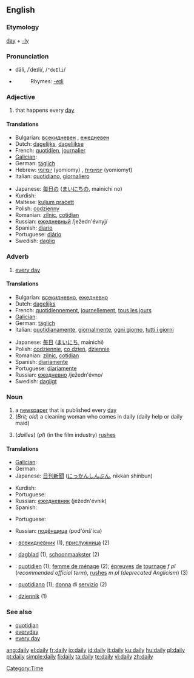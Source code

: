 ==English==

===Etymology===
[[day]] + [[-ly]]

===Pronunciation===
*dāli, /ˈdeɪli/, /<tt>"deIli</tt>/
*{{audio|en-us-daily.ogg|Audio (US)}}
*:Rhymes: [[Rhymes:English:-eɪli|-eɪli]]

===Adjective===
{{en-adj|-}}

# that happens every [[day]]

====Translations====
{{trans-top|that happens every day}}
*Bulgarian: [[всекидневен]] {{m}}, [[ежедневен]] {{m}}
*Dutch: [[dagelijks]], [[dagelijkse]]
*French: [[quotidien]], [[journalier]]
*[[Galician]]: {{t|gl|diario}} {{m}} {{t|gl|diaria}} {{f}}
*German: [[täglich]]
*Hebrew: [[יומיומי]] (yomiomy) {{m}}, [[יומיומית]] (yomiomyt) {{f}}
*Italian: [[quotidiano]], [[giornaliero]]
{{trans-mid}}
*Japanese: [[毎日]]の ([[まいにち]]の, mainichi no)
*Kurdish: {{KUchar|[[ڕۆژانه‌]]}}
*Maltese: [[kuljum praċett]]
*Polish: [[codzienny]]
*Romanian: [[zilnic]], [[cotidian]]
*Russian: [[ежедневный]] /ježedn'évnyj/
*Spanish: [[diario]]
*Portuguese: [[diário]]
*Swedish: [[daglig]]
{{trans-bottom}}

===Adverb===
{{en-adv|-}}

# [[every day]]

====Translations====
{{trans-top|every day}}
*Bulgarian: [[всекидневно]], [[ежедневно]]
*Dutch: [[dagelijks]]
*French: [[quotidiennement]], [[journellement]], [[tous les jours]]
*[[Galician]]: {{t|gl|diariamente}} {{m}}
*German: [[täglich]]
*Italian: [[quotidianamente]], [[giornalmente]], [[ogni giorno]], [[tutti i giorni]]
{{trans-mid}}
*Japanese: [[毎日]] ([[まいにち]], mainichi)
*Polish: [[codziennie]], [[co dzień]], [[dziennie]]
*Romanian: [[zilnic]], [[cotidian]]
*Spanish: [[diariamente]]
*Portuguese: [[diariamente]]
*Russian: [[ежедневно]] /ježedn'évno/
*Swedish: [[dagligt]]
{{trans-bottom}}

===Noun===
{{en-noun|dailies}}

# a [[newspaper]] that is published every [[day]]
# (''Brit; old'') a cleaning woman who comes in daily (daily help or daily maid)
# {{US}} (''dailies'') (''pl'') (in the film industry) [[rushes]]

====Translations====
{{trans-top|a newspaper that is published every day}}
*[[Galician]]: {{t|gl|diario}} {{m}}
*German: {{t|de|Tageszeitung|f}}
*Japanese: [[日刊新聞]] ([[にっかんしんぶん]], nikkan shinbun)
{{trans-mid}}
*Kurdish: {{KUchar|[[ڕۆژنامه‌]]}}
*Portuguese: {{t|pt|diário}} {{m}}
*Russian: [[ежедневник]] (ježedn'évnik) {{m}}
*Spanish: {{t|es|diario}} {{m}}
{{trans-bottom}}

{{trans-top|(''Brit; old'') a cleaning woman who comes in daily (daily help or daily maid)}}
*Portuguese: {{t|pt|diarista}} {{f}}
{{trans-mid}}
*Russian: [[подёнщица]] (pod'ónš'ica) {{f}}
{{trans-bottom}}

{{trans-top|(''US'') (''dailies'') (''pl'') (in the film industry) rushes}}
{{trans-mid}}
{{trans-bottom}}

{{checktrans}}
{{top}}
*{{ttbc|Bulgarian}}: [[всекидневник]] {{m}} (1), [[прислужница]] {{f}} (2)
*{{ttbc|Dutch}}: [[dagblad]] {{n}} (1), [[schoonmaakster]] {{f}} (2)
*{{ttbc|French}}: [[quotidien]] {{m}} (1); [[femme de ménage]] {{f}} (2); [[épreuves]] [[de]] [[tournage]] ''f pl'' (''recommended official term''), [[rushes]] ''m pl'' (''deprecated Anglicism'') (3)
{{mid}}
*{{ttbc|Italian}}: [[quotidiano]] {{m}} (1); [[donna]] di [[servizio]] {{f}} (2)
*{{ttbc|Polish}}: [[dziennik]] {{m}} (1)

{{bottom}}

===See also===
*[[quotidian]]
*[[everyday]]
*[[every day]]

[[Category:Time]]

[[ang:daily]]
[[el:daily]]
[[fr:daily]]
[[io:daily]]
[[id:daily]]
[[it:daily]]
[[ku:daily]]
[[hu:daily]]
[[pl:daily]]
[[pt:daily]]
[[simple:daily]]
[[fi:daily]]
[[ta:daily]]
[[te:daily]]
[[vi:daily]]
[[zh:daily]]